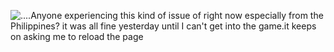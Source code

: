 [[File:123131.png|thumb|....]]Anyone experiencing this kind of issue of right now especially from the Philippines? it was all fine yesterday until I can't get into the game.it keeps on asking me to reload the page<ac_metadata title="Connectivity Issue?"> </ac_metadata>